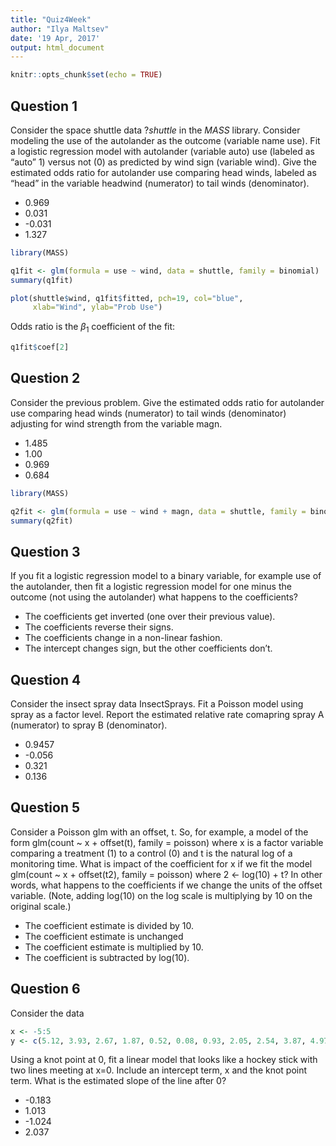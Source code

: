 ```yaml
---
title: "Quiz4Week"
author: "Ilya Maltsev"
date: '19 Apr, 2017'
output: html_document
---
```


```r
knitr::opts_chunk$set(echo = TRUE)
```

## Question 1

Consider the space shuttle data ?*shuttle* in the *MASS* library. Consider modeling the use of the autolander as the outcome (variable name use). Fit a logistic regression model with autolander (variable auto) use (labeled as "auto" 1) versus not (0) as predicted by wind sign (variable wind). Give the estimated odds ratio for autolander use comparing head winds, labeled as "head" in the variable headwind (numerator) to tail winds (denominator).

+ 0.969
+ 0.031
+ -0.031
+ 1.327

```r
library(MASS)
```

```r
q1fit <- glm(formula = use ~ wind, data = shuttle, family = binomial)
summary(q1fit)
```

```r
plot(shuttle$wind, q1fit$fitted, pch=19, col="blue", 
     xlab="Wind", ylab="Prob Use")
```

Odds ratio is the $\beta_1$ coefficient of the fit:

```r
q1fit$coef[2]
```

## Question 2

Consider the previous problem. Give the estimated odds ratio for autolander use comparing head winds (numerator) to tail winds (denominator) adjusting for wind strength from the variable magn.

+ 1.485
+ 1.00
+ 0.969
+ 0.684

```r
library(MASS)
```

```r
q2fit <- glm(formula = use ~ wind + magn, data = shuttle, family = binomial)
summary(q2fit)
```

## Question 3

If you fit a logistic regression model to a binary variable, for example use of the autolander, then fit a logistic regression model for one minus the outcome (not using the autolander) what happens to the coefficients?

+ The coefficients get inverted (one over their previous value).
+ The coefficients reverse their signs.
+ The coefficients change in a non-linear fashion.
+ The intercept changes sign, but the other coefficients don't.

## Question 4

Consider the insect spray data InsectSprays. Fit a Poisson model using spray as a factor level. Report the estimated relative rate comapring spray A (numerator) to spray B (denominator).

+ 0.9457
+ -0.056
+ 0.321
+ 0.136

## Question 5

Consider a Poisson glm with an offset, t. So, for example, a model of the form glm(count ~ x + offset(t), family = poisson) where x is a factor variable comparing a treatment (1) to a control (0) and t is the natural log of a monitoring time. What is impact of the coefficient for x if we fit the model glm(count ~ x + offset(t2), family = poisson) where 2 <- log(10) + t? In other words, what happens to the coefficients if we change the units of the offset variable. (Note, adding log(10) on the log scale is multiplying by 10 on the original scale.)

+ The coefficient estimate is divided by 10.
+ The coefficient estimate is unchanged
+ The coefficient estimate is multiplied by 10.
+ The coefficient is subtracted by log(10).

## Question 6

Consider the data
```r
x <- -5:5
y <- c(5.12, 3.93, 2.67, 1.87, 0.52, 0.08, 0.93, 2.05, 2.54, 3.87, 4.97)
```

Using a knot point at 0, fit a linear model that looks like a hockey stick with two lines meeting at x=0. Include an intercept term, x and the knot point term. What is the estimated slope of the line after 0?

+ -0.183
+ 1.013
+ -1.024
+ 2.037
